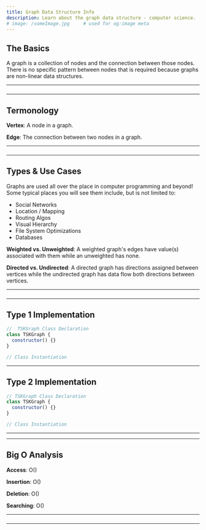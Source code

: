 ```yaml
---
title: Graph Data Structure Info
description: Learn about the graph data structure - computer science.
# image: /someImage.jpg     # used for og:image meta
---
```


## The Basics

A graph is a collection of nodes and the connection between those nodes.
There is no specific pattern between nodes that is required because graphs are non-linear data structures.

---

###

---

## Termonology

**Vertex**: A node in a graph.

**Edge**: The connection between two nodes in a graph.

---

###

---

## Types & Use Cases

Graphs are used all over the place in computer programming and beyond! Some typical places you will see them include, but is not limited to:

- Social Networks
- Location / Mapping
- Routing Algos
- Visual Hierarchy
- File System Optimizations
- Databases

**Weighted vs. Unweighted**: A weighted graph's edges have value(s) associated with them while an unweighted has none.

**Directed vs. Undirected**: A directed graph has directions assigned between vertices while the undirected graph has data flow both directions between vertices.

---

###

---

## Type 1 Implementation

<!-- Directed vs Undirected -->

```js title=scripts/type1 lineNumbers=true highlight={1,6}
//  TSKGraph Class Declaration
class TSKGraph {
  constructor() {}
}

// Class Instantiation
```

---

## Type 2 Implementation

```js title=scripts/type2 lineNumbers=true highlight={1,6}
// TSKGraph Class Declaration
class TSKGraph {
  constructor() {}
}

// Class Instantiation
```

---

---

## Big O Analysis

**Access**: O()

**Insertion**: O()

**Deletion**: O()

**Searching**: O()

---

###

---

<!-- #### Advantages

- 

#### Drawbacks

- 

---

###

--- -->

<!-- ## Advanced Graph Questions -->
